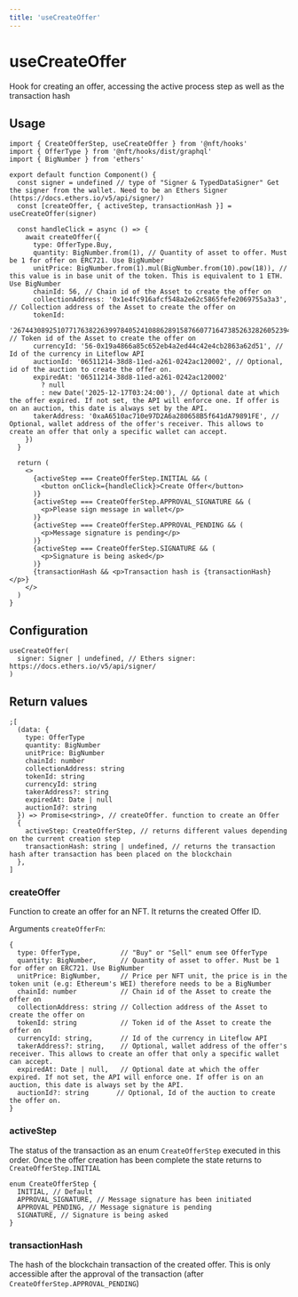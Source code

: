 ```yaml
---
title: 'useCreateOffer'
---
```


# useCreateOffer

Hook for creating an offer, accessing the active process step as well as the transaction hash

## Usage

```tsx
import { CreateOfferStep, useCreateOffer } from '@nft/hooks'
import { OfferType } from '@nft/hooks/dist/graphql'
import { BigNumber } from 'ethers'

export default function Component() {
  const signer = undefined // type of "Signer & TypedDataSigner" Get the signer from the wallet. Need to be an Ethers Signer (https://docs.ethers.io/v5/api/signer/)
  const [createOffer, { activeStep, transactionHash }] = useCreateOffer(signer)

  const handleClick = async () => {
    await createOffer({
      type: OfferType.Buy,
      quantity: BigNumber.from(1), // Quantity of asset to offer. Must be 1 for offer on ERC721. Use BigNumber
      unitPrice: BigNumber.from(1).mul(BigNumber.from(10).pow(18)), // this value is in base unit of the token. This is equivalent to 1 ETH. Use BigNumber
      chainId: 56, // Chain id of the Asset to create the offer on
      collectionAddress: '0x1e4fc916afcf548a2e62c5865fefe2069755a3a3', // Collection address of the Asset to create the offer on
      tokenId:
        '26744308925107717638226399784052410886289158766077164738526328260523943400243', // Token id of the Asset to create the offer on
      currencyId: '56-0x19a4866a85c652eb4a2ed44c42e4cb2863a62d51', // Id of the currency in Liteflow API
      auctionId: '06511214-38d8-11ed-a261-0242ac120002', // Optional, id of the auction to create the offer on.
      expiredAt: '06511214-38d8-11ed-a261-0242ac120002'
        ? null
        : new Date('2025-12-17T03:24:00'), // Optional date at which the offer expired. If not set, the API will enforce one. If offer is on an auction, this date is always set by the API.
      takerAddress: '0xaA6510ac710e97D2A6a280658B5f641dA79891FE', // Optional, wallet address of the offer's receiver. This allows to create an offer that only a specific wallet can accept.
    })
  }

  return (
    <>
      {activeStep === CreateOfferStep.INITIAL && (
        <button onClick={handleClick}>Create Offer</button>
      )}
      {activeStep === CreateOfferStep.APPROVAL_SIGNATURE && (
        <p>Please sign message in wallet</p>
      )}
      {activeStep === CreateOfferStep.APPROVAL_PENDING && (
        <p>Message signature is pending</p>
      )}
      {activeStep === CreateOfferStep.SIGNATURE && (
        <p>Signature is being asked</p>
      )}
      {transactionHash && <p>Transaction hash is {transactionHash}</p>}
    </>
  )
}
```

## Configuration

```tsx
useCreateOffer(
  signer: Signer | undefined, // Ethers signer: https://docs.ethers.io/v5/api/signer/
)
```

## Return values

```tsx
;[
  (data: {
    type: OfferType
    quantity: BigNumber
    unitPrice: BigNumber
    chainId: number
    collectionAddress: string
    tokenId: string
    currencyId: string
    takerAddress?: string
    expiredAt: Date | null
    auctionId?: string
  }) => Promise<string>, // createOffer. function to create an Offer
  {
    activeStep: CreateOfferStep, // returns different values depending on the current creation step
    transactionHash: string | undefined, // returns the transaction hash after transaction has been placed on the blockchain
  },
]
```

### createOffer

Function to create an offer for an NFT. It returns the created Offer ID.

Arguments `createOfferFn`:

```tsx
{
  type: OfferType,          // "Buy" or "Sell" enum see OfferType
  quantity: BigNumber,      // Quantity of asset to offer. Must be 1 for offer on ERC721. Use BigNumber
  unitPrice: BigNumber,     // Price per NFT unit, the price is in the token unit (e.g: Ethereum's WEI) therefore needs to be a BigNumber
  chainId: number           // Chain id of the Asset to create the offer on
  collectionAddress: string // Collection address of the Asset to create the offer on
  tokenId: string           // Token id of the Asset to create the offer on
  currencyId: string,       // Id of the currency in Liteflow API
  takerAddress?: string,    // Optional, wallet address of the offer's receiver. This allows to create an offer that only a specific wallet can accept.
  expiredAt: Date | null,   // Optional date at which the offer expired. If not set, the API will enforce one. If offer is on an auction, this date is always set by the API.
  auctionId?: string       // Optional, Id of the auction to create the offer on.
}
```

### activeStep

The status of the transaction as an enum `CreateOfferStep` executed in this order. Once the offer creation has been complete the state returns to `CreateOfferStep.INITIAL`

```tsx
enum CreateOfferStep {
  INITIAL, // Default
  APPROVAL_SIGNATURE, // Message signature has been initiated
  APPROVAL_PENDING, // Message signature is pending
  SIGNATURE, // Signature is being asked
}
```

### transactionHash

The hash of the blockchain transaction of the created offer. This is only accessible after the approval of the transaction (after `CreateOfferStep.APPROVAL_PENDING`)
